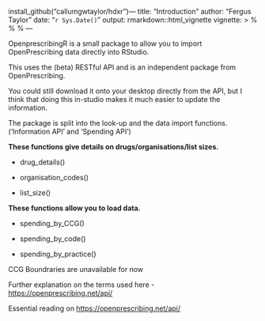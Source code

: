 install_github("callumgwtaylor/hdxr")---
title: "Introduction"
author: "Fergus Taylor"
date: "`r Sys.Date()`"
output: rmarkdown::html_vignette
vignette: >
  %\VignetteIndexEntry{openprescribingR Vignette}
  %\VignetteEngine{knitr::rmarkdown}
  %\VignetteEncoding{UTF-8}
---

OpenprescribingR is a small package to allow you to import OpenPrescribing data directly into RStudio.

This uses the (beta) RESTful API and is an independent package from OpenPrescribing.

You could still download it onto your desktop directly from the API, but I think that doing this in-studio makes it much easier to update the information.

The package is split into the look-up and the data import functions.
('Information API' and 'Spending API')

__These functions give details on drugs/organisations/list sizes.__

 *  drug_details()

 *  organisation_codes()
 
 *  list_size()

__These functions allow you to load data.__

 *  spending_by_CCG()

 *  spending_by_code()

 *  spending_by_practice()

CCG Boundraries are unavailable for now

Further explanation on the terms used here - [https://openprescribing.net/api/](https://openprescribing.net/api/)

Essential reading on [https://openprescribing.net/api/](https://openprescribing.net/caution/)
